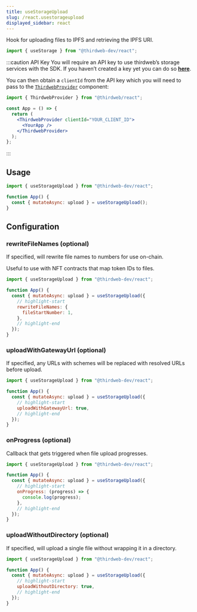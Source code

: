 ```yaml
---
title: useStorageUpload
slug: /react.usestorageupload
displayed_sidebar: react
---
```


Hook for uploading files to IPFS and retrieving the IPFS URI.

```jsx
import { useStorage } from "@thirdweb-dev/react";
```

:::caution API Key
You will require an API key to use thirdweb’s storage services with the SDK. If you haven’t created a key yet you can do so [**here**](https://thirdweb.com/create-api-key).

You can then obtain a `clientId` from the API key which you will need to pass to the [`ThirdwebProvider`](/react/react.thirdwebprovider) component:

```jsx
import { ThirdwebProvider } from "@thirdweb/react";

const App = () => {
  return (
    <ThirdwebProvider clientId="YOUR_CLIENT_ID">
      <YourApp />
    </ThirdwebProvider>
  );
};
```
:::

## Usage

```jsx
import { useStorageUpload } from "@thirdweb-dev/react";

function App() {
  const { mutateAsync: upload } = useStorageUpload();
}
```

## Configuration

### rewriteFileNames (optional)

If specified, will rewrite file names to numbers for use on-chain.

Useful to use with NFT contracts that map token IDs to files.

```jsx
import { useStorageUpload } from "@thirdweb-dev/react";

function App() {
  const { mutateAsync: upload } = useStorageUpload({
    // highlight-start
    rewriteFileNames: {
      fileStartNumber: 1,
    },
    // highlight-end
  });
}
```

### uploadWithGatewayUrl (optional)

If specified, any URLs with schemes will be replaced with resolved URLs before upload.

```jsx
import { useStorageUpload } from "@thirdweb-dev/react";

function App() {
  const { mutateAsync: upload } = useStorageUpload({
    // highlight-start
    uploadWithGatewayUrl: true,
    // highlight-end
  });
}
```

### onProgress (optional)

Callback that gets triggered when file upload progresses.

```jsx
import { useStorageUpload } from "@thirdweb-dev/react";

function App() {
  const { mutateAsync: upload } = useStorageUpload({
    // highlight-start
    onProgress: (progress) => {
      console.log(progress);
    },
    // highlight-end
  });
}
```

### uploadWithoutDirectory (optional)

If specified, will upload a single file without wrapping it in a directory.

```jsx
import { useStorageUpload } from "@thirdweb-dev/react";

function App() {
  const { mutateAsync: upload } = useStorageUpload({
    // highlight-start
    uploadWithoutDirectory: true,
    // highlight-end
  });
}
```
